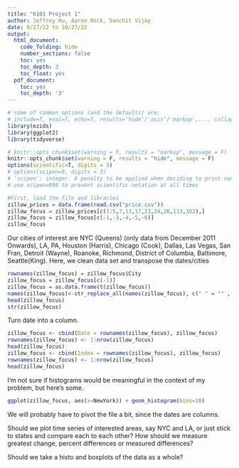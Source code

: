 ```yaml
---
title: "6101 Project 1"
author: Jeffrey Hu, Aaron Rock, Sanchit Vijay
date: 9/27/22 to 10/27/22
output:
  html_document:
    code_folding: hide
    number_sections: false
    toc: yes
    toc_depth: 3
    toc_float: yes
  pdf_document:
    toc: yes
    toc_depth: '3'
---
```


```r
# some of common options (and the defaults) are: 
# include=T, eval=T, echo=T, results='hide'/'asis'/'markup',..., collapse=F, warning=T, message=T, error=T, cache=T, fig.width=6, fig.height=4, fig.dim=c(6,4) #inches, fig.align='left'/'center','right', 
library(ezids)
library(ggplot2)
library(tidyverse)

# knitr::opts_chunk$set(warning = F, results = "markup", message = F)
knitr::opts_chunk$set(warning = F, results = "hide", message = F)
options(scientific=T, digits = 3) 
# options(scipen=9, digits = 3) 
# ‘scipen’: integer. A penalty to be applied when deciding to print numeric values in fixed or exponential notation.  Positive values bias towards fixed and negative towards scientific notation: fixed notation will be preferred unless it is more than ‘scipen’ digits wider.
# use scipen=999 to prevent scientific notation at all times
```

```r
#First, load the file and libraries
zillow_prices = data.frame(read.csv("price.csv"))
zillow_focus = zillow_prices[c(1:5,7,13,17,23,24,26,113,162),]
zillow_focus = zillow_focus[c(-1,-3,-4,-5,-6)]
zillow_focus
```
Our cities of interest are NYC (Queens) (only data from December 2011 Onwards), LA, PA, Houston (Harris), Chicago (Cook), Dallas, Las Vegas, San Fran, Detroit (Wayne), Roanoke, Richmond, District of Columbia, Baltimore, Seattle(King). Here, we clean data set and transpose the dates/cities
```r
rownames(zillow_focus) = zillow_focus$City
zillow_focus = zillow_focus[c(-1)]
zillow_focus = as.data.frame(t(zillow_focus))
names(zillow_focus)<-str_replace_all(names(zillow_focus), c(" " = "" , "," = ""))
head(zillow_focus)
str(zillow_focus)
```

Turn date into a column.

```r
zillow_focus <- cbind(Date = rownames(zillow_focus), zillow_focus)
rownames(zillow_focus) <- 1:nrow(zillow_focus)
head(zillow_focus)
zillow_focus <- cbind(Index = rownames(zillow_focus), zillow_focus)
rownames(zillow_focus) <- 1:nrow(zillow_focus)
head(zillow_focus)
```

I'm not sure if histograms would be meaningful in the context of my problem, but here's some.

```r
ggplot(zillow_focus, aes(x=NewYork)) + geom_histogram(bins=10)
```



We will probably have to pivot the file a bit, since the dates are columns.

Should we plot time series of interested areas, say NYC and LA, or just stick to states and compare each to each other? How should we measure greatest change, percent differences or measured differences?

Should we take a histo and boxplots of the data as a  whole?
